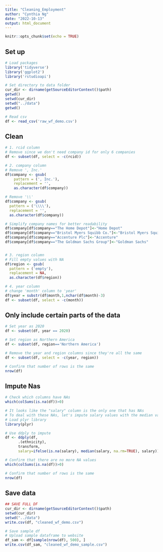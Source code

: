 ```yaml
---
title: "Cleaning_Employment"
author: "Cynthia Ng"
date: "2022-10-13"
output: html_document
---
```


```r
knitr::opts_chunk$set(echo = TRUE)
```

## Set up
```r
# Load packages
library('tidyverse')
library('ggplot2')
library('rstudioapi')

# Set directory to data folder
cur_dir <- dirname(getSourceEditorContext()$path)
getwd()
setwd(cur_dir)
setwd("../data")
getwd()

# Read csv
df <- read_csv('raw_wf_demo.csv')
```

## Clean
```r
# 1. rcid column
# Remove since we don't need company id for only 6 companies
df <- subset(df, select = -c(rcid))

# 2. company column
# Remove ', Inc.' 
df$company <- gsub(
    pattern = (', Inc.'), 
    replacement = '',
    as.character(df$company))

# Remove '\\' 
df$company <- gsub(
  pattern = ('\\\\'), 
  replacement = '',
  as.character(df$company))

# Simplify company names for better readability
df$company[df$company=="The Home Depot"]<-"Home Depot"
df$company[df$company=="Bristol Myers Squibb Co."]<-"Bristol Myers Squibb"
df$company[df$company=="Accenture Plc"]<-"Accenture"
df$company[df$company=="The Goldman Sachs Group"]<-"Goldman Sachs"


# 3. region column
# Fill empty values with NA
df$region <- gsub(
  pattern = ('empty'), 
  replacement = NA,
  as.character(df$region))

# 4. year column
# change 'month' column to 'year'
df$year = substr(df$month,1,nchar(df$month)-3)
df <- subset(df, select = -c(month))
```

## Only include certain parts of the data
```r
# Set year as 2020
df <- subset(df, year == 2020)

# Set region as Northern America
df <- subset(df, region=='Northern America')

# Remove the year and region columns since they're all the same
df <- subset(df, select = -c(year, region))

# Confirm that number of rows is the same
nrow(df)
```

## Impute Nas
```r
# Check which columns have NAs
which(colSums(is.na(df))>0)

# It looks like the "salary" column is the only one that has NAs 
# To deal with these NAs, let's impute salary values with the median value in the gender column
# Load plyr library 
library(plyr)

# Use ddply to impute
df <- ddply(df, 
      .(ethnicity), 
      transform, 
      salary=ifelse(is.na(salary), median(salary, na.rm=TRUE), salary))

# Confirm that there are no more NA values
which(colSums(is.na(df))>0)

# Confirm that number of rows is the same
nrow(df)
```

## Save data
```r
## SAVE FULL DF
cur_dir <- dirname(getSourceEditorContext()$path)
setwd(cur_dir)
setwd("../data")
write.csv(df, "cleaned_wf_demo.csv")

# Save sample df
# Upload sample dataframe to website
df_sam <- df[sample(nrow(df), 500), ]
write.csv(df_sam, "cleaned_wf_demo_sample.csv")
```